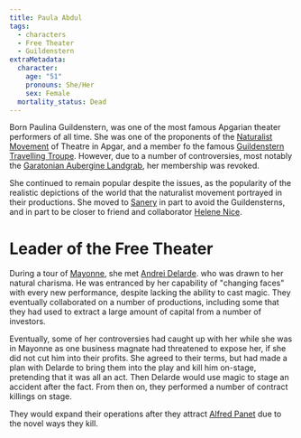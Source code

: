```yaml
---
title: Paula Abdul
tags:
  - characters
  - Free Theater
  - Guildenstern
extraMetadata:
  character:
    age: "51"
    pronouns: She/Her
    sex: Female
  mortality_status: Dead
---
```


<Incomplete />

Born Paulina Guildenstern, was one of the most famous Apgarian theater
performers of all time. She was one of the proponents of the
[Naturalist Movement](/misc/naturalist-movement/) of Theatre in Apgar, and
a member fo the famous
[Guildenstern Travelling Troupe](/organizations/guildenstern-travelling-troupe/).
However, due to a number of controversies, most notably the
[Garatonian Aubergine Landgrab](/events/garatonian-aubergine-landgrab/),
her membership was revoked.

She continued to remain popular despite the issues, as the popularity of the
realistic depictions of the world that the naturalist movement portrayed in
their productions. She moved to [Sanery](/locations/sanery/) in part to
avoid the Guildensterns, and in part to be closer to friend and collaborator
[Helene Nice](/characters/helene-nice/).

# Leader of the Free Theater

During a tour of [Mayonne](/locations/mayonne/), she met
[Andrei Delarde](/characters/andrei-delarde/). who was drawn to her natural charisma.
He was entranced by her capability of "changing faces" with every new
performance, despite lacking the ability to cast magic. They eventually
collaborated on a number of productions, including some that they had used to
extract a large amount of capital from a number of investors.

Eventually, some of her controversies had caught up with her while she was in
Mayonne as one business magnate had threatened to expose her, if she did not cut
him into their profits. She agreed to their terms, but had made a plan with
Delarde to bring them into the play and kill him on-stage, pretending that it
was all an act. Then Delarde would use magic to stage an accident after the
fact. From then on, they performed a number of contract killings on stage.

They would expand their operations after they attract
[Alfred Panet](/characters/alfred-panet/) due to the novel ways they kill.
